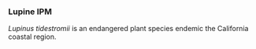 ### Lupine IPM

*Lupinus tidestromii* is an endangered plant species endemic the California coastal region. 


